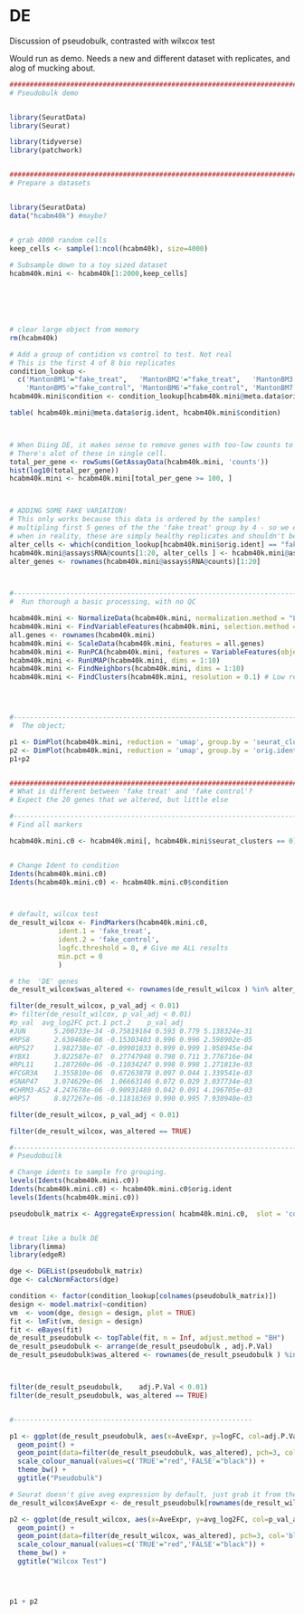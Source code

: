 # DE {#de}

Discussion of pseudobulk, contrasted with wilxcox test

Would run as demo. Needs a new and different dataset with replicates, and alog of mucking about.


```r
################################################################################
# Pseudobulk demo


library(SeuratData)
library(Seurat)

library(tidyverse)
library(patchwork)


################################################################################
# Prepare a datasets


library(SeuratData)
data("hcabm40k") #maybe?


# grab 4000 random cells
keep_cells <- sample(1:ncol(hcabm40k), size=4000)
  
# Subsample down to a toy sized dataset
hcabm40k.mini <- hcabm40k[1:2000,keep_cells] 






# clear large object from memory
rm(hcabm40k)

# Add a group of contidion vs control to test. Not real
# This is the first 4 of 8 bio replicates
condition_lookup <- 
  c('MantonBM1'="fake_treat",   'MantonBM2'="fake_treat",   'MantonBM3'="fake_treat",   'MantonBM4'="fake_treat",
    'MantonBM5'="fake_control", 'MantonBM6'="fake_control", 'MantonBM7'="fake_control", 'MantonBM8'="fake_control")
hcabm40k.mini$condition <- condition_lookup[hcabm40k.mini@meta.data$orig.ident]

table( hcabm40k.mini@meta.data$orig.ident, hcabm40k.mini$condition)



# When Diing DE, it makes sense to remove genes with too-low counts to find anything in.
# There's alot of these in single cell. 
total_per_gene <- rowSums(GetAssayData(hcabm40k.mini, 'counts'))
hist(log10(total_per_gene))
hcabm40k.mini <- hcabm40k.mini[total_per_gene >= 100, ]



# ADDING SOME FAKE VARIATION!
# This only works because this data is ordered by the samples!
# multipling first 5 genes of the the 'fake treat' group by 4 - so we expect these to be DE.
# when in reality, these are simply healthy replicates and shouldn't be significantly different
alter_cells <- which(condition_lookup[hcabm40k.mini$orig.ident] == "fake_treat")
hcabm40k.mini@assays$RNA@counts[1:20, alter_cells ] <- hcabm40k.mini@assays$RNA@counts[1:20, alter_cells  ]* 2
alter_genes <- rownames(hcabm40k.mini@assays$RNA@counts)[1:20]



#-------------------------------------------------------------------------------
#  Run thorough a basic processing, with no QC

hcabm40k.mini <- NormalizeData(hcabm40k.mini, normalization.method = "LogNormalize", scale.factor = 10000)
hcabm40k.mini <- FindVariableFeatures(hcabm40k.mini, selection.method = "vst", nfeatures = 2000)
all.genes <- rownames(hcabm40k.mini)
hcabm40k.mini <- ScaleData(hcabm40k.mini, features = all.genes)
hcabm40k.mini <- RunPCA(hcabm40k.mini, features = VariableFeatures(object = hcabm40k.mini))
hcabm40k.mini <- RunUMAP(hcabm40k.mini, dims = 1:10)
hcabm40k.mini <- FindNeighbors(hcabm40k.mini, dims = 1:10)
hcabm40k.mini <- FindClusters(hcabm40k.mini, resolution = 0.1) # Low res




#-------------------------------------------------------------------------------
#  The object;

p1 <- DimPlot(hcabm40k.mini, reduction = 'umap', group.by = 'seurat_clusters')
p2 <- DimPlot(hcabm40k.mini, reduction = 'umap', group.by = 'orig.ident')
p1+p2


################################################################################
# What is different between 'fake treat' and 'fake control'?
# Expect the 20 genes that we altered, but little else

#-------------------------------------------------------------------------------
# Find all markers

hcabm40k.mini.c0 <- hcabm40k.mini[, hcabm40k.mini$seurat_clusters == 0]


# Change Ident to condition
Idents(hcabm40k.mini.c0)
Idents(hcabm40k.mini.c0) <- hcabm40k.mini.c0$condition



# default, wilcox test
de_result_wilcox <- FindMarkers(hcabm40k.mini.c0, 
            ident.1 = 'fake_treat',
            ident.2 = 'fake_control',
            logfc.threshold = 0, # Give me ALL results
            min.pct = 0
            )

# the  'DE' genes
de_result_wilcox$was_altered <- rownames(de_result_wilcox ) %in% alter_genes

filter(de_result_wilcox, p_val_adj < 0.01)
#> filter(de_result_wilcox, p_val_adj < 0.01)
#p_val  avg_log2FC pct.1 pct.2    p_val_adj
#JUN       5.200733e-34 -0.75819184 0.593 0.779 5.138324e-31
#RPS8      2.630468e-08 -0.15303403 0.996 0.996 2.598902e-05
#RPS27     1.982738e-07 -0.09901833 0.999 0.999 1.958945e-04
#YBX1      3.822587e-07  0.27747948 0.798 0.711 3.776716e-04
#RPL11     1.287260e-06 -0.11034247 0.998 0.998 1.271813e-03
#FCGR3A    1.355810e-06  0.67263878 0.097 0.044 1.339541e-03
#SNAP47    3.074629e-06  1.06663146 0.072 0.029 3.037734e-03
#CHRM3-AS2 4.247678e-06 -0.90931480 0.042 0.091 4.196705e-03
#RPS7      8.027267e-06 -0.11818369 0.990 0.995 7.930940e-03

filter(de_result_wilcox, p_val_adj < 0.01)

filter(de_result_wilcox, was_altered == TRUE)

#-------------------------------------------------------------------------------
# Pseudobuilk

# Change idents to sample fro grouping.
levels(Idents(hcabm40k.mini.c0))
Idents(hcabm40k.mini.c0) <- hcabm40k.mini.c0$orig.ident
levels(Idents(hcabm40k.mini.c0))

pseudobulk_matrix <- AggregateExpression( hcabm40k.mini.c0,  slot = 'counts', assays='RNA' )[['RNA']]


# treat like a bulk DE
library(limma)
library(edgeR)

dge <- DGEList(pseudobulk_matrix)
dge <- calcNormFactors(dge)

condition <- factor(condition_lookup[colnames(pseudobulk_matrix)])
design <- model.matrix(~condition)
vm  <- voom(dge, design = design, plot = TRUE)
fit <- lmFit(vm, design = design)
fit <- eBayes(fit)
de_result_pseudobulk <- topTable(fit, n = Inf, adjust.method = "BH")
de_result_pseudobulk <- arrange(de_result_pseudobulk , adj.P.Val)
de_result_pseudobulk$was_altered <- rownames(de_result_pseudobulk ) %in% alter_genes



filter(de_result_pseudobulk,    adj.P.Val < 0.01)
filter(de_result_pseudobulk, was_altered == TRUE)


#-----------------------------------------------------------

p1 <- ggplot(de_result_pseudobulk, aes(x=AveExpr, y=logFC, col=adj.P.Val < 0.5)) +
  geom_point() +
  geom_point(data=filter(de_result_pseudobulk, was_altered), pch=3, col='blue', size=5 ) +
  scale_colour_manual(values=c('TRUE'="red",'FALSE'="black")) + 
  theme_bw() +
  ggtitle("Pseudobulk")

# Seurat doesn't give aveg expression by default, just grab it from the psuedobulk
de_result_wilcox$AveExpr <- de_result_pseudobulk[rownames(de_result_wilcox),c('AveExpr')]

p2 <- ggplot(de_result_wilcox, aes(x=AveExpr, y=avg_log2FC, col=p_val_adj < 0.5)) +
  geom_point() +
  geom_point(data=filter(de_result_wilcox, was_altered), pch=3, col='blue', size=5 ) +
  scale_colour_manual(values=c('TRUE'="red",'FALSE'="black")) + 
  theme_bw() +
  ggtitle("Wilcox Test")




p1 + p2

```






